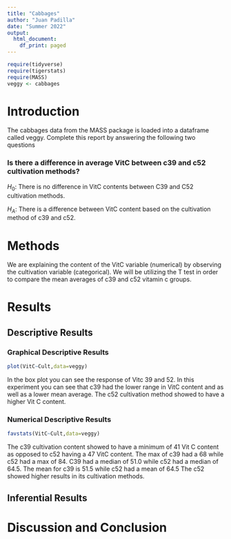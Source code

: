 ```yaml
---
title: "Cabbages"
author: "Juan Padilla"
date: "Summer 2022"
output:
  html_document:
    df_print: paged
---
```


```r
require(tidyverse)
require(tigerstats)
require(MASS)
veggy <- cabbages
```

# Introduction

<!--In this section you explain what you are trying to show.  Where did the data come from?  What is the research or other question you are trying to answer?!-->
 The cabbages data from the MASS package is loaded into a dataframe called veggy. Complete this report by answering the following two questions  
 
### Is there a difference in average VitC between c39 and c52 cultivation methods?  

$H_0$: There is no difference in VitC contents between C39 and C52 cultivation methods.

$H_A$: There is a difference between VitC content based on the cultivation method of c39 and c52.

# Methods


<!--Decide on your methods:  use "variable analysis" or other appropriate descriptors.  Make sure to choose at least one graphical method and at least one numerical method.!-->
We are explaining the content of the VitC variable (numerical) by observing the cultivation variable (categorical). We will be utilizing the T test in order to compare the mean averages of c39 and c52 vitamin c groups.

# Results

<!--Divide this section into two sub-sections:  One for your descriptive  results and one for your inferential results.!-->

## Descriptive Results

### Graphical Descriptive Results

```r
plot(VitC~Cult,data=veggy)
```

In the box plot you can see the response of Vitc 39 and 52. In this experiment you can see that c39 had the lower range in VitC content and as well as a lower mean average. The c52 cultivation method showed to have a higher Vit C content.
<!--Graphical results here.  Make sure to show your code.  Provide appropriate labels for axes, giving units if possible, and provide a good title for the graph, too.  Use the graphical results to describe the patterns if any that exist in the data as focused toward the research question!-->

### Numerical Descriptive Results

```r
favstats(VitC~Cult,data=veggy)
```

The c39 cultivation content showed to have a minimum of 41 Vit C content as opposed to c52 having a 47 VitC content. The max of c39 had a 68 while c52 had a max of 84. C39 had a median of 51.0 while c52 had a median of 64.5. The mean for c39 is 51.5 while c52 had a mean of 64.5 The c52 showed higher results in its cultivation methods.

<!--Numerical results go here. Use the numerical results to describe the patterns if any that exist in the data as focused toward the research question!-->

## Inferential Results

<!--State hypothesis clearly.  Make sure your discussion of the inferential test covers all the aspects that the test output produces, such as test statistic, p-value etc.  Make a decision about the null hypothesis, explain the assumptions on which the selected test/procedure was based, and why the chosen procedure satisfys the assumptions and is appropriate to answer the research question!-->


# Discussion and Conclusion

<!--Discussion and conclusion here.  If you found a relationship be sure to consider whether the relationship occurs because one of the variavbles causes the other, or whether they perhasps are related for some other reason.  Watch the chapter 6 videos from the GeorgeTown videos collection.!-->
